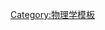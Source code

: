 {{Navbox
| name    = Statistical mechanics topics
| title   = [[统计力学]]主題
| bodyclass = hlist
| image = [[File:Increasing disorder.svg|150px|link=|alt=]]

| group1 = [[系综]]
|  list1 = 
* [[微正则系综]]
* [[正则系综]]
* [[巨正则系综]]
* [[等温等压系综]]
* {{tsl|en|Isoenthalpic–isobaric ensemble||Isoenthalpic–isobaric}}
* {{tsl|en|Open statistical ensemble||Open}}

| group2 = [[统计力学|統計熱力學]]
|  list2 = 
* [[特性函数]]

| group3 = [[配分函数]]
|  list3 = 
* [[平动配分函数|平动]]
* [[振动配分函数|振动]]
* [[转动配分函数|转动]]

| group4 = [[状态方程]]
|  list4 = 
* [[状态方程#狄特里奇物态方程|狄特里奇物态方程]]
* [[范德華方程]]
* [[理想气体状态方程]]
* {{tsl|en|Birch–Murnaghan equation of state||Birch–Murnaghan}}

| group5 = [[熵]]
|  list5 = 
* {{tsl|en|Sackur–Tetrode equation||Sackur–Tetrode equation}}
* {{tsl|en|Tsallis entropy||Tsallis entropy}}
* {{tsl|en|Von Neumann entropy||Von Neumann entropy}}

| group6 = [[近独立粒子统计力学|近独立粒子]]
|  list6 = 
* [[麦克斯韦-玻尔兹曼统计]]
* [[费米–狄拉克统计]]
* [[费米–狄拉克统计|費米–狄拉克分配]]
* [[玻色-爱因斯坦统计]]
* [[玻色-爱因斯坦统计|玻色-愛因斯坦分配]]

| group7 = [[统计场论]]
|  list7 = 
* [[共形場論]]
* {{tsl|en|Osterwalder–Schrader axioms||Osterwalder–Schrader axioms}}

| group8 = [[量子統計力學]]
|  list8 = 
* [[正则系综]]
* [[密度矩陣]]
* {{tsl|en|Gibbs measure||Gibbs measure}}
* [[配分函数]]
* {{tsl|en|Weyl quantization||Weyl quantization}}
* [[斯莱特行列式]]

| group9 = 參見
|  list9 = 
* [[概率分布]]
* [[基本粒子]]

}}<noinclude>
[[Category:物理学模板]]
</noinclude>